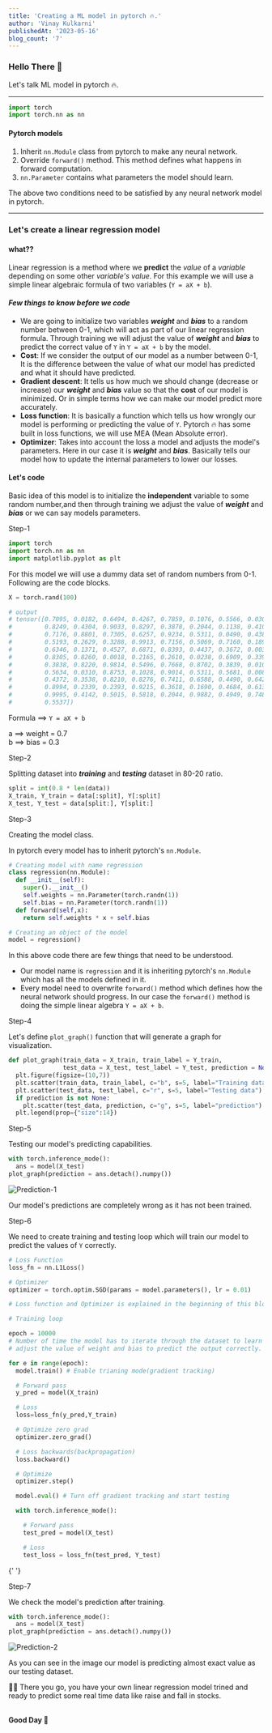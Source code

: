 ```yaml
---
title: 'Creating a ML model in pytorch 🔥.'
author: 'Vinay Kulkarni'
publishedAt: '2023-05-16'
blog_count: '7'
---
```


### Hello There 🐼

Let's talk ML model in pytorch 🔥.

---

```python title="main.ipynb"
import torch
import torch.nn as nn
```

#### Pytorch models

1. Inherit `nn.Module` class from pytorch to make any neural network.
2. Override `forward()` method. This method defines what happens in forward computation.
3. `nn.Parameter` contains what parameters the model should learn.

The above two conditions need to be satisfied by any neural network model in pytorch.

---

### Let's create a linear regression model

#### **what??**

Linear regression is a method where we **predict** the _value_ of a _variable_ depending on some other _variable's value_. For this example we will use a simple linear algebraic formula of two variables (`Y = aX + b`).

#### _**Few things to know before we code**_

- We are going to initialize two variables _**weight**_ and _**bias**_ to a random number between 0-1, which will act as part of our linear regression formula. Through training we will adjust the value of _**weight**_ and _**bias**_ to predict the correct value of `Y` in `Y = aX + b` by the model.
- **Cost**: If we consider the output of our model as a number between 0-1, It is the difference between the value of what our model has predicted and what it should have predicted.
- **Gradient descent**: It tells us how much we should change (decrease or increase) our _**weight**_ and _**bias**_ value so that the **cost** of our model is minimized. Or in simple terms how we can make our model predict more accurately.
- **Loss function**: It is basically a function which tells us how wrongly our model is performing or predicting the value of `Y`. Pytorch 🔥 has some built in loss functions, we will use MEA (Mean Absolute error).
- **Optimizer**: Takes into account the loss a model and adjusts the model's parameters. Here in our case it is _**weight**_ and _**bias**_. Basically tells our model how to update the internal parameters to lower our losses.

#### Let's code

Basic idea of this model is to initialize the **independent** variable to some random number,and then through training we adjust the value of _**weight**_ and _**bias**_ or we can say models parameters.

<Step>Step-1</Step>

```python title="main.ipynb"
import torch
import torch.nn as nn
import matplotlib.pyplot as plt
```

For this model we will use a dummy data set of random numbers from 0-1. Following are the code blocks.

```python title="main.ipynb"
X = torch.rand(100)

# output
# tensor([0.7095, 0.0182, 0.6494, 0.4267, 0.7859, 0.1076, 0.5566, 0.0305, 0.8399,
#         0.8249, 0.4304, 0.9033, 0.8297, 0.3878, 0.2044, 0.1138, 0.4107, 0.0159,
#         0.7176, 0.8801, 0.7305, 0.6257, 0.9234, 0.5311, 0.0490, 0.4387, 0.4446,
#         0.5193, 0.2629, 0.3288, 0.9913, 0.7156, 0.5069, 0.7160, 0.1891, 0.9123,
#         0.6346, 0.1371, 0.4527, 0.6871, 0.8393, 0.4437, 0.3672, 0.0039, 0.5439,
#         0.8305, 0.8260, 0.0018, 0.2165, 0.2610, 0.0238, 0.6909, 0.3391, 0.8363,
#         0.3838, 0.8220, 0.9814, 0.5496, 0.7668, 0.8702, 0.3839, 0.0109, 0.9520,
#         0.5634, 0.0310, 0.8753, 0.1028, 0.9014, 0.5311, 0.5681, 0.0084, 0.5314,
#         0.4372, 0.3538, 0.8210, 0.8276, 0.7411, 0.6588, 0.4490, 0.6421, 0.7768,
#         0.8994, 0.2339, 0.2393, 0.9215, 0.3618, 0.1690, 0.4684, 0.6130, 0.8558,
#         0.9995, 0.4142, 0.5015, 0.5818, 0.2044, 0.9882, 0.4949, 0.7489, 0.2483,
#         0.5537])

```

Formula ==> `Y = aX + b`

a ==> weight = 0.7 <br/>
b ==> bias = 0.3

<Step>Step-2</Step>

Splitting dataset into _**training**_ and _**testing**_ dataset in 80-20 ratio.

```python title="main.ipynb"
split = int(0.8 * len(data))
X_train, Y_train = data[:split], Y[:split]
X_test, Y_test = data[split:], Y[split:]
```

<Step>Step-3</Step>

Creating the model class.

In pytorch every model has to inherit pytorch's `nn.Module`.

```python title="main.ipynb"
# Creating model with name regression
class regression(nn.Module):
  def __init__(self):
    super().__init__()
    self.weights = nn.Parameter(torch.randn(1))
    self.bias = nn.Parameter(torch.randn(1))
  def forward(self,x):
    return self.weights * x + self.bias

# Creating an object of the model
model = regression()
```

In this above code there are few things that need to be understood.

- Our model name is `regression` and it is inheriting pytorch's `nn.Module` which has all the models defined in it.
- Every model need to overwrite `forward()` method which defines how the neural network should progress. In our case the `forward()` method is doing the simple linear algebra `Y = aX + b`.

<Step>Step-4</Step>

Let's define `plot_graph()` function that will generate a graph for visualization.

```python title="main.ipynb"
def plot_graph(train_data = X_train, train_label = Y_train,
               test_data = X_test, test_label = Y_test, prediction = None):
  plt.figure(figsize=(10,7))
  plt.scatter(train_data, train_label, c="b", s=5, label="Training data")
  plt.scatter(test_data, test_label, c="r", s=5, label="Testing data")
  if prediction is not None:
    plt.scatter(test_data, prediction, c="g", s=5, label="prediction")
  plt.legend(prop={"size":14})
```

<Step>Step-5</Step>

Testing our model's predicting capabilities.

```python title="main.ipynb"
with torch.inference_mode():
  ans = model(X_test)
plot_graph(prediction = ans.detach().numpy())
```

![Prediction-1](https://lxpvudvqfvttinrfcjmq.supabase.co/storage/v1/object/public/images/images/prediction_1.png)

Our model's predictions are completely wrong as it has not been trained.

<Step>Step-6</Step>

We need to create training and testing loop which will train our model to predict the values of `Y` correctly.

```python title="main.ipynb"
# Loss Function
loss_fn = nn.L1Loss()

# Optimizer
optimizer = torch.optim.SGD(params = model.parameters(), lr = 0.01)

# Loss function and Optimizer is explained in the beginning of this blog post.
```

```python title="main.ipynb"
# Training loop

epoch = 10000
# Number of time the model has to iterate through the dataset to learn or,
# adjust the value of weight and bias to predict the output correctly.

for e in range(epoch):
  model.train() # Enable trianing mode(gradient tracking)

  # Forward pass
  y_pred = model(X_train)

  # Loss
  loss=loss_fn(y_pred,Y_train)

  # Optimize zero grad
  optimizer.zero_grad()

  # Loss backwards(backpropagation)
  loss.backward()

  # Optimize
  optimizer.step()

  model.eval() # Turn off gradient tracking and start testing

  with torch.inference_mode():

    # Forward pass
    test_pred = model(X_test)

    # Loss
    test_loss = loss_fn(test_pred, Y_test)
```

{' '}

<Step>Step-7</Step>

We check the model's prediction after training.

```python title="main.ipynb"
with torch.inference_mode():
  ans = model(X_test)
plot_graph(prediction = ans.detach().numpy())
```

![Prediction-2](https://lxpvudvqfvttinrfcjmq.supabase.co/storage/v1/object/public/images/images/prediction-2.png)

As you can see in the image our model is predicting almost exact value as our testing dataset.

<Callout>
  🎊🎉 There you go, you have your own linear regression model trined and ready
  to predict some real time data like raise and fall in stocks.
</Callout>

<br />
<br />

**Good Day 🐼**
